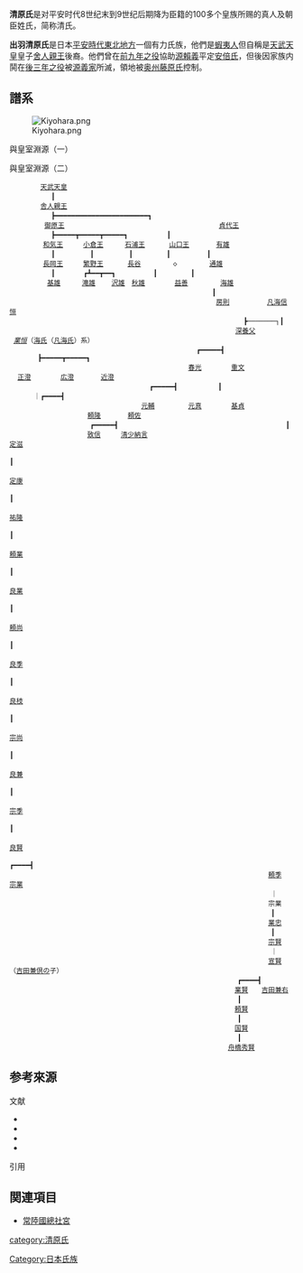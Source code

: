 '''清原氏'''是对平安时代8世纪末到9世纪后期降为臣籍的100多个皇族所赐的真人及朝臣姓氏，简称清氏。

'''出羽清原氏'''是日本[[平安時代|平安時代]][[東北地方|東北地方]]一個有力氏族，他們是[[蝦夷人|蝦夷人]]但自稱是[[天武天皇|天武天皇]]皇子[[舍人親王|舍人親王]]後裔。他們曾在[[前九年之役|前九年之役]]協助[[源賴義|源賴義]]平定[[安倍氏|安倍氏]]，但後因家族内鬨在[[後三年之役|後三年之役]]被[[源義家|源義家]]所滅，領地被[[奥州藤原氏|奥州藤原氏]]控制。

{{日本氏族|種別=皇别|氏姓=真人、朝臣|始祖=皇子、諸王|後裔=出羽清原氏（武家）？<br/>
豊後清原氏（武家）？<br/>
芳賀氏（武家）？<br/>
厚木氏（武家→地下人）？<br/>
古市氏（武家）？}}

==譜系==
[[File:Kiyohara.png|thumb]]

;與皇室淵源（一）
{{日本皇室白鳳奈良時代}}

;與皇室淵源（二）
 　　　　 [[天武天皇|天武天皇]]
 　　　　  　┃
 　　　　 [[舎人親王|舎人親王]]
 　　　　  　┣━━━━━━━━━━━━━━━━━━━━━━━┓
 　　　 　 [[三原王|御原王]]　　　  　　　　　　　　                  [[貞代王|貞代王]]
 　　　　  　┣━━━━━┳━━━━━┳━━━━━┓       　 ┃　　　　　   
 　　　　　[[和気王|和気王]]　　　[[小倉王|小倉王]]　　  [[石浦王|石浦王]]      [[山口王|山口王]]   　  [[清原有雄|有雄]]
 　　　　  　┃　　　　  ┃　　　　  ┃　　　　　┃　　　    ┃
 　　　　　[[長岡王|長岡王]]　　　[[清原夏野|繁野王]]　　　 [[清原長谷|長谷]]　　　   ◇　　   　[[清原通雄|通雄]]
 　　　　  　┃　　 　 ┏┻━━┳━━┓      　　┃　　　　　┃
 　　　　 　[[清原基雄|基雄]]　 　 [[清原滝雄|滝雄]]    [[清原沢雄|沢雄]]　[[清原秋雄|秋雄]]　　    [[清原益善|益善]]        [[清原海雄|海雄]]
 　　　　  　　　　　　　　　　　　　　　　　　　　　　　　　┃
 　　　　 　           　　　　　　　　　　　　　　　　　 　[[清原房則|房則]]　　　　　 [[凡海信恒|凡海信恒]]
                                             　　　　　　    ┣───────┐┃
                                           　　　　　　    [[清原深養父|深養父]]    　　　 ''[[清原業恒|業恒]]''（[[海氏|海氏]]（[[凡海氏|凡海氏]]）系）
                                    　　　　　   ┏━━━━━┫ 　　　       ┣━━━━━┳━━━━━┓
                                　　　　　　　　[[清原春光|春光]]　　    [[清原重文|重文]]　　  　　  [[清原正澄|正澄]]　　    [[清原広澄|広澄]]　　　　[[清原近澄|近澄]]
                          　　　　   ┏━━━━━┫          ┃            　　　　      ｜┏━━━━┫
                        　　　　   [[清原元輔|元輔]]　　     [[清原元真|元真]]　　    [[清原基貞|基貞]]　　            　 　   [[清原頼隆|頼隆]]　　　　[[清原頼佐|頼佐]]
 　　　　　　　　　　　　┏━━━━━┫　　　　　　　　　　　　　　　　　　　　　　　　　┃
 　　　　　　　　　 　　[[清原致信|致信]]　　　[[清少納言|清少納言]]　　　　　　　　　　　　　　　　　　　　　　　[[清原定滋|定滋]]
 　　　　　　　　　　　　　　　　　　　　　　　　　　　　　　　　　　　　　　　　　　　　┃
 　　　　　　　　　　　　　　　　　　　　　　　　　　　　　　　　　　 　　　　　　　　　[[清原定康|定康]]
 　　　　　　　　　　　　　　　　　　　　　　　　　　　　　　　　　　　　　　　　　　　　┃
 　　　　　　　　　　　　　　　　　　　　　　　　　　　　　　　　　　 　　　　　　　　　[[清原祐隆|祐隆]]
 　　　　　　　　　　　　　　　　　　　　　　　　　　　　　　　　　　　　　　　　　　　　┃
 　　　　　　　　　　　　　　　　　　　　　　　　　　　　　　　　　　 　　　　　　　　　[[清原頼業|頼業]]
 　　　　　　　　　　　　　　　　　　　　　　　　　　　　　　　　　　　　　　　　　　　　┃
 　　　　　　　　　　　　　　　　　　　　　　　　　　　　　　　　　　 　　　　　　　　　[[清原良業|良業]]
 　　　　　　　　　　　　　　　　　　　　　　　　　　　　　　　　　　　　　　　　　　　　┃
 　　　　　　　　　　　　　　　　　　　　　　　　　　　　　　　　　　 　　　　　　　　　[[清原頼尚|頼尚]]
 　　　　　　　　　　　　　　　　　　　　　　　　　　　　　　　　　　　　　　　　　　　　┃
 　　　　　　　　　　　　　　　　　　　　　　　　　　　　　　　　　　 　　　　　　　　　[[清原良季|良季]]
 　　　　　　　　　　　　　　　　　　　　　　　　　　　　　　　　　　　　　　　　　　　　┃
 　　　　　　　　　　　　　　　　　　　　　　　　　　　　　　　　　　 　　　　　　　　　[[清原良枝|良枝]]
 　　　　　　　　　　　　　　　　　　　　　　　　　　　　　　　　　　　　　　　　　　　　┃
 　　　　　　　　　　　　　　　　　　　　　　　　　　　　　　　　　　 　　　　　　　　　[[清原宗尚|宗尚]]
 　　　　　　　　　　　　　　　　　　　　　　　　　　　　　　　　　　　　　　　　　　　　┃
 　　　　　　　　　　　　　　　　　　　　　　　　　　　　　　　　　　 　　　　　　　　　[[清原良兼|良兼]]
 　　　　　　　　　　　　　　　　　　　　　　　　　　　　　　　　　　　　　　　　　　　　┃
 　　　　　　　　　　　　　　　　　　　　　　　　　　　　　　　　　　 　　　　　　　　　[[清原宗季|宗季]]
 　　　　　　　　　　　　　　　　　　　　　　　　　　　　　　　　　　　　　　　　　　　　┃
 　　　　　　　　　　　　　　　　　　　　　　　　　　　　　　　　　　 　　　　　　　　　[[清原良賢|良賢]]
 　　　　　　　　　　　　　　　　　　　　　　　　　　　　　　　　　　　　　　　┏━━━━┫
 　　　　　　　　　　　　　　　　　　　　　　　　　　　　　　　　 　　　　　　[[清原頼季|頼季]]　　　[[清原宗業|宗業]]
 　　　　　　　　　　　　　　　　　　　　　　　　　　　　　　　　　　　　　　　｜
 　　　　　　　　　　　　　　　　　　　　　　　　　　　　　　　　　　　　　　 宗業
 　　　　　　　　　　　　　　　　　　　　　　　　　　　　　　　　　　　　　　　┃
 　　　　　　　　　　　　　　　　　　　　　　　　　　　　　　　　 　　　　　　[[清原業忠|業忠]]
 　　　　　　　　　　　　　　　　　　　　　　　　　　　　　　　　　　　　　　　┃
 　　　　　　　　　　　　　　　　　　　　　　　　　　　　　　　　 　　　　　　[[清原宗賢|宗賢]]
 　　　　　　　　　　　　　　　　　　　　　　　　　　　　　　　　　　　　　　　｜
 　　　　　　　　　　　　　　　　　　　　　　　　　　　　　　　　 　　　　　　[[清原宣賢|宣賢]]（[[吉田兼倶|吉田兼倶]]の子）
 　　　　　　　　　　　　　　　　　　　　　　　　　　　　　　　　　　┏━━━━┫
 　　　　　　　　　　　　　　　　　　　　　　　　　　　　　　　　　 [[清原業賢|業賢]]　　[[吉田兼右|吉田兼右]]
 　　　　　　　　　　　　　　　　　　　　　　　　　　　　　　　　　　┃
 　　　　　　　　　　　　　　　　　　　　　　　　　　　　　　　　　 [[清原頼賢|頼賢]]
 　　　　　　　　　　　　　　　　　　　　　　　　　　　　　　　　　　┃
 　　　　　　　　　　　　　　　　　　　　　　　　　　　　　　　　　 [[清原国賢|国賢]]
 　　　　　　　　　　　　　　　　　　　　　　　　　　　　　　　　　　┃
 　　　　　　　　　　　　　　　　　　　　　　　　　　　　　　　 　[[舟橋秀賢|舟橋秀賢]]


== 参考來源 ==
;文献
* {{ja}}{{lang|ja|『新訂増補国史大系・尊卑分脉 第1篇』[[吉川弘文館|吉川弘文館]]　黒板勝美、国史大系編修会(編) ISBN 4642003622}}
* {{ja}}{{lang|ja|『新訂増補国史大系・尊卑分脉 第2篇』吉川弘文館　黒板勝美、国史大系編修会(編) ISBN 4642003630}}
* {{ja}}{{lang|ja|『新訂増補国史大系・尊卑分脉 第3篇』吉川弘文館　黒板勝美、国史大系編修会(編) ISBN 4642003649}}
* {{ja}}{{lang|ja|『新訂増補国史大系・尊卑分脉 第4篇』吉川弘文館　黒板勝美、国史大系編修会(編) ISBN 4642003657}}

;引用
{{reflist|30em|refs=
}}
== 関連項目 ==
* [[常陸國總社宮|常陸國總社宮]]

[[category:清原氏|category:清原氏]]
[[Category:日本氏族|Category:日本氏族]]
